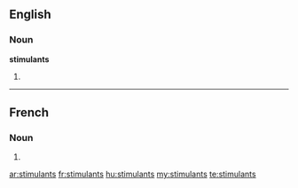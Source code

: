 ==English==

===Noun===
'''stimulants'''

# {{plural of|[[stimulant]]}}

----

==French==

===Noun===
{{infl|fr|plural}} {{m|p}}

# {{plural of|stimulant|lang=fr}}

[[ar:stimulants]]
[[fr:stimulants]]
[[hu:stimulants]]
[[my:stimulants]]
[[te:stimulants]]
